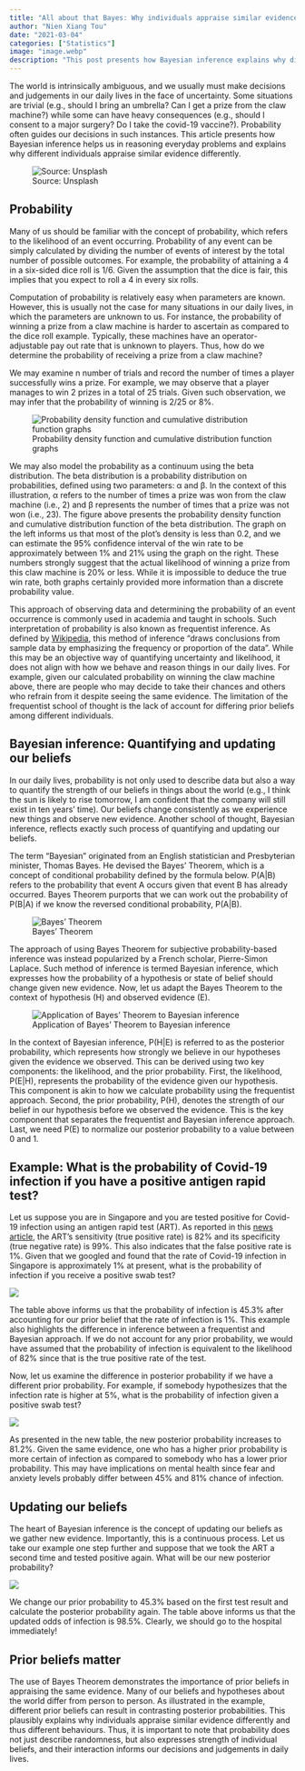```yaml
---
title: "All about that Bayes: Why individuals appraise similar evidence differently?"
author: "Nien Xiang Tou"
date: "2021-03-04"
categories: ["Statistics"]
image: "image.webp"
description: "This post presents how Bayesian inference explains why different individuals appraise similar evidence differently."
---
```


The world is intrinsically ambiguous, and we usually must make decisions and judgements in our daily lives in the face of uncertainty. Some situations are trivial (e.g., should I bring an umbrella? Can I get a prize from the claw machine?) while some can have heavy consequences (e.g., should I consent to a major surgery? Do I take the covid-19 vaccine?). Probability often guides our decisions in such instances. This article presents how Bayesian inference helps us in reasoning everyday problems and explains why different individuals appraise similar evidence differently.

![Source: Unsplash](image.webp)

## Probability

Many of us should be familiar with the concept of probability, which refers to the likelihood of an event occurring. Probability of any event can be simply calculated by dividing the number of events of interest by the total number of possible outcomes. For example, the probability of attaining a 4 in a six-sided dice roll is 1/6. Given the assumption that the dice is fair, this implies that you expect to roll a 4 in every six rolls.

Computation of probability is relatively easy when parameters are known. However, this is usually not the case for many situations in our daily lives, in which the parameters are unknown to us. For instance, the probability of winning a prize from a claw machine is harder to ascertain as compared to the dice roll example. Typically, these machines have an operator-adjustable pay out rate that is unknown to players. Thus, how do we determine the probability of receiving a prize from a claw machine?

We may examine n number of trials and record the number of times a player successfully wins a prize. For example, we may observe that a player manages to win 2 prizes in a total of 25 trials. Given such observation, we may infer that the probability of winning is 2/25 or 8%.

![Probability density function and cumulative distribution function graphs](image2.webp){fig-align="\"center"}

We may also model the probability as a continuum using the beta distribution. The beta distribution is a probability distribution on probabilities, defined using two parameters: α and β. In the context of this illustration, α refers to the number of times a prize was won from the claw machine (i.e., 2) and β represents the number of times that a prize was not won (i.e., 23). The figure above presents the probability density function and cumulative distribution function of the beta distribution. The graph on the left informs us that most of the plot's density is less than 0.2, and we can estimate the 95% confidence interval of the win rate to be approximately between 1% and 21% using the graph on the right. These numbers strongly suggest that the actual likelihood of winning a prize from this claw machine is 20% or less. While it is impossible to deduce the true win rate, both graphs certainly provided more information than a discrete probability value.

This approach of observing data and determining the probability of an event occurrence is commonly used in academia and taught in schools. Such interpretation of probability is also known as frequentist inference. As defined by [[Wikipedia]{.underline}](https://en.wikipedia.org/wiki/Frequentist_inference), this method of inference "draws conclusions from sample data by emphasizing the frequency or proportion of the data". While this may be an objective way of quantifying uncertainty and likelihood, it does not align with how we behave and reason things in our daily lives. For example, given our calculated probability on winning the claw machine above, there are people who may decide to take their chances and others who refrain from it despite seeing the same evidence. The limitation of the frequentist school of thought is the lack of account for differing prior beliefs among different individuals.

## Bayesian inference: Quantifying and updating our beliefs

In our daily lives, probability is not only used to describe data but also a way to quantify the strength of our beliefs in things about the world (e.g., I think the sun is likely to rise tomorrow, I am confident that the company will still exist in ten years' time). Our beliefs change consistently as we experience new things and observe new evidence. Another school of thought, Bayesian inference, reflects exactly such process of quantifying and updating our beliefs.

The term "Bayesian" originated from an English statistician and Presbyterian minister, Thomas Bayes. He devised the Bayes' Theorem, which is a concept of conditional probability defined by the formula below. P(A\|B) refers to the probability that event A occurs given that event B has already occurred. Bayes Theorem purports that we can work out the probability of P(B\|A) if we know the reversed conditional probability, P(A\|B).

![Bayes' Theorem](image3.webp){fig-align="\"center"}

The approach of using Bayes Theorem for subjective probability-based inference was instead popularized by a French scholar, Pierre-Simon Laplace. Such method of inference is termed Bayesian inference, which expresses how the probability of a hypothesis or state of belief should change given new evidence. Now, let us adapt the Bayes Theorem to the context of hypothesis (H) and observed evidence (E).

![Application of Bayes' Theorem to Bayesian inference](image4.webp){fig-align="\"center"}

In the context of Bayesian inference, P(H\|E) is referred to as the posterior probability, which represents how strongly we believe in our hypotheses given the evidence we observed. This can be derived using two key components: the likelihood, and the prior probability. First, the likelihood, P(E\|H), represents the probability of the evidence given our hypothesis. This component is akin to how we calculate probability using the frequentist approach. Second, the prior probability, P(H), denotes the strength of our belief in our hypothesis before we observed the evidence. This is the key component that separates the frequentist and Bayesian inference approach. Last, we need P(E) to normalize our posterior probability to a value between 0 and 1.

## Example: What is the probability of Covid-19 infection if you have a positive antigen rapid test?

Let us suppose you are in Singapore and you are tested positive for Covid-19 infection using an antigen rapid test (ART). As reported in this [news article](https://www.straitstimes.com/singapore/false-positives-or-negatives-and-their-impact-on-mass-testing), the ART's sensitivity (true positive rate) is 82% and its specificity (true negative rate) is 99%. This also indicates that the false positive rate is 1%. Given that we googled and found that the rate of Covid-19 infection in Singapore is approximately 1% at present, what is the probability of infection if you receive a positive swab test?

![](image5.webp){fig-align="\"center"}

The table above informs us that the probability of infection is 45.3% after accounting for our prior belief that the rate of infection is 1%. This example also highlights the difference in inference between a frequentist and Bayesian approach. If we do not account for any prior probability, we would have assumed that the probability of infection is equivalent to the likelihood of 82% since that is the true positive rate of the test.

Now, let us examine the difference in posterior probability if we have a different prior probability. For example, if somebody hypothesizes that the infection rate is higher at 5%, what is the probability of infection given a positive swab test?

![](image6.webp){fig-align="\"center"}

As presented in the new table, the new posterior probability increases to 81.2%. Given the same evidence, one who has a higher prior probability is more certain of infection as compared to somebody who has a lower prior probability. This may have implications on mental health since fear and anxiety levels probably differ between 45% and 81% chance of infection.

## Updating our beliefs

The heart of Bayesian inference is the concept of updating our beliefs as we gather new evidence. Importantly, this is a continuous process. Let us take our example one step further and suppose that we took the ART a second time and tested positive again. What will be our new posterior probability?

![](image7.webp){fig-align="\"center"}

We change our prior probability to 45.3% based on the first test result and calculate the posterior probability again. The table above informs us that the updated odds of infection is 98.5%. Clearly, we should go to the hospital immediately!

## Prior beliefs matter

The use of Bayes Theorem demonstrates the importance of prior beliefs in appraising the same evidence. Many of our beliefs and hypotheses about the world differ from person to person. As illustrated in the example, different prior beliefs can result in contrasting posterior probabilities. This plausibly explains why individuals appraise similar evidence differently and thus different behaviours. Thus, it is important to note that probability does not just describe randomness, but also expresses strength of individual beliefs, and their interaction informs our decisions and judgements in daily lives.
